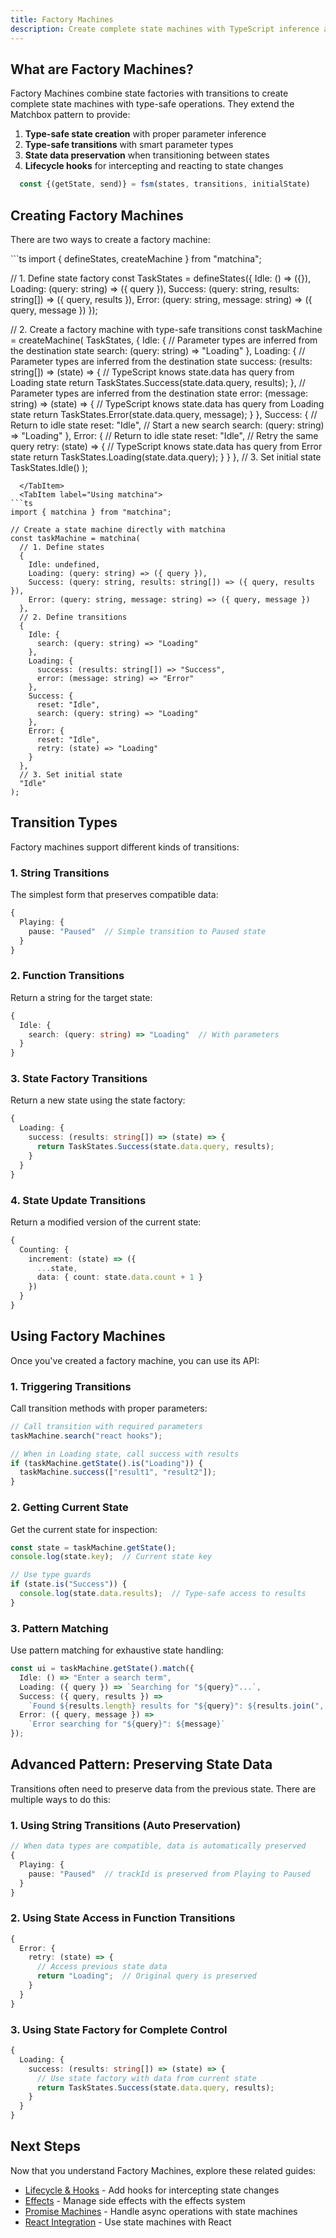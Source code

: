 ```yaml
---
title: Factory Machines
description: Create complete state machines with TypeScript inference and type-safe transitions
---
```



## What are Factory Machines?

Factory Machines combine state factories with transitions to create complete state machines with type-safe operations. They extend the Matchbox pattern to provide:

1. **Type-safe state creation** with proper parameter inference
2. **Type-safe transitions** with smart parameter types
3. **State data preservation** when transitioning between states
4. **Lifecycle hooks** for intercepting and reacting to state changes

```ts 
  const {(getState, send)} = fsm(states, transitions, initialState) 
```

## Creating Factory Machines

There are two ways to create a factory machine:

<Tabs>
  <TabItem label="Using defineStates">
```ts
import { defineStates, createMachine } from "matchina";

// 1. Define state factory
const TaskStates = defineStates({
  Idle: () => ({}),
  Loading: (query: string) => ({ query }),
  Success: (query: string, results: string[]) => ({ query, results }),
  Error: (query: string, message: string) => ({ query, message })
});

// 2. Create a factory machine with type-safe transitions
const taskMachine = createMachine(
  TaskStates,
  {
    Idle: { 
      // Parameter types are inferred from the destination state
      search: (query: string) => "Loading"
    },
    Loading: {
      // Parameter types are inferred from the destination state
      success: (results: string[]) => (state) => {
        // TypeScript knows state.data has query from Loading state
        return TaskStates.Success(state.data.query, results);
      },
      // Parameter types are inferred from the destination state
      error: (message: string) => (state) => {
        // TypeScript knows state.data has query from Loading state
        return TaskStates.Error(state.data.query, message);
      }
    },
    Success: {
      // Return to idle state
      reset: "Idle",
      // Start a new search
      search: (query: string) => "Loading"
    },
    Error: {
      // Return to idle state
      reset: "Idle",
      // Retry the same query
      retry: (state) => {
        // TypeScript knows state.data has query from Error state
        return TaskStates.Loading(state.data.query);
      }
    }
  },
  // 3. Set initial state
  TaskStates.Idle()
);
```
  </TabItem>
  <TabItem label="Using matchina">
```ts
import { matchina } from "matchina";

// Create a state machine directly with matchina
const taskMachine = matchina(
  // 1. Define states
  {
    Idle: undefined,
    Loading: (query: string) => ({ query }),
    Success: (query: string, results: string[]) => ({ query, results }),
    Error: (query: string, message: string) => ({ query, message })
  },
  // 2. Define transitions
  {
    Idle: { 
      search: (query: string) => "Loading" 
    },
    Loading: {
      success: (results: string[]) => "Success",
      error: (message: string) => "Error"
    },
    Success: {
      reset: "Idle",
      search: (query: string) => "Loading"
    },
    Error: {
      reset: "Idle",
      retry: (state) => "Loading"
    }
  },
  // 3. Set initial state
  "Idle"
);
```
  </TabItem>
</Tabs>

## Transition Types

Factory machines support different kinds of transitions:

### 1. String Transitions

The simplest form that preserves compatible data:

```ts
{
  Playing: {
    pause: "Paused"  // Simple transition to Paused state
  }
}
```

### 2. Function Transitions

Return a string for the target state:

```ts
{
  Idle: {
    search: (query: string) => "Loading"  // With parameters
  }
}
```

### 3. State Factory Transitions

Return a new state using the state factory:

```ts
{
  Loading: {
    success: (results: string[]) => (state) => {
      return TaskStates.Success(state.data.query, results);
    }
  }
}
```

### 4. State Update Transitions

Return a modified version of the current state:

```ts
{
  Counting: {
    increment: (state) => ({
      ...state,
      data: { count: state.data.count + 1 }
    })
  }
}
```

## Using Factory Machines

Once you've created a factory machine, you can use its API:

### 1. Triggering Transitions

Call transition methods with proper parameters:

```ts
// Call transition with required parameters
taskMachine.search("react hooks");

// When in Loading state, call success with results
if (taskMachine.getState().is("Loading")) {
  taskMachine.success(["result1", "result2"]);
}
```

### 2. Getting Current State

Get the current state for inspection:

```ts
const state = taskMachine.getState();
console.log(state.key);  // Current state key

// Use type guards
if (state.is("Success")) {
  console.log(state.data.results);  // Type-safe access to results
}
```

### 3. Pattern Matching

Use pattern matching for exhaustive state handling:

```ts
const ui = taskMachine.getState().match({
  Idle: () => "Enter a search term",
  Loading: ({ query }) => `Searching for "${query}"...`,
  Success: ({ query, results }) => 
    `Found ${results.length} results for "${query}": ${results.join(", ")}`,
  Error: ({ query, message }) => 
    `Error searching for "${query}": ${message}`
});
```

## Advanced Pattern: Preserving State Data

Transitions often need to preserve data from the previous state. There are multiple ways to do this:

### 1. Using String Transitions (Auto Preservation)

```ts
// When data types are compatible, data is automatically preserved
{
  Playing: {
    pause: "Paused"  // trackId is preserved from Playing to Paused
  }
}
```

### 2. Using State Access in Function Transitions

```ts
{
  Error: {
    retry: (state) => {
      // Access previous state data
      return "Loading";  // Original query is preserved
    }
  }
}
```

### 3. Using State Factory for Complete Control

```ts
{
  Loading: {
    success: (results: string[]) => (state) => {
      // Use state factory with data from current state
      return TaskStates.Success(state.data.query, results);
    }
  }
}
```

## Next Steps

Now that you understand Factory Machines, explore these related guides:

- [Lifecycle & Hooks](./lifecycle/) - Add hooks for intercepting state changes
- [Effects](./effects/) - Manage side effects with the effects system
- [Promise Machines](./promises/) - Handle async operations with state machines
- [React Integration](./integrations/) - Use state machines with React
